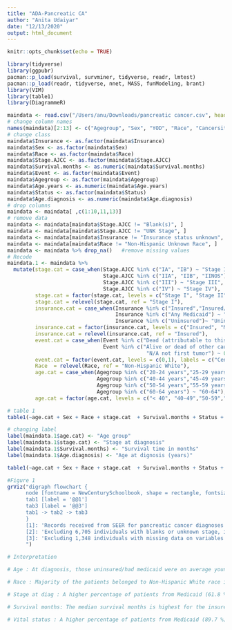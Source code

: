 ```yaml
---
title: "ADA-Pancreatic CA"
author: "Anita Udaiyar"
date: "12/13/2020"
output: html_document
---
```


```r
knitr::opts_chunk$set(echo = TRUE)
```

```r
library(tidyverse)
library(ggpubr)
pacman::p_load(survival, survminer, tidyverse, readr, lmtest)
pacman::p_load(readr, tidyverse, nnet, MASS, funModeling, brant)
library(VIM)
library(table1)
library(DiagrammeR)
```

```r
maindata <- read.csv("/Users/anu/Downloads/pancreatic cancer.csv", header = T) 
# change column names
names(maindata)[2:13] <- c("Agegroup", "Sex", "YOD", "Race", "Cancersite", "Stage.AJCC", "Survival.months", "Status", "Event", "Insurance", "Age.years", "Age.diagnosis")
# change class
maindata$Insurance <- as.factor(maindata$Insurance)
maindata$Sex <- as.factor(maindata$Sex)
maindata$Race <- as.factor(maindata$Race)
maindata$Stage.AJCC <- as.factor(maindata$Stage.AJCC)
maindata$Survival.months <- as.numeric(maindata$Survival.months)
maindata$Event <- as.factor(maindata$Event)
maindata$Agegroup <- as.factor(maindata$Agegroup)
maindata$Age.years <- as.numeric(maindata$Age.years)
maindata$Status <- as.factor(maindata$Status)
maindata$Age.diagnosis <- as.numeric(maindata$Age.diagnosis)
# drop columns
maindata <- maindata[ ,c(1:10,11,13)]
# remove data
maindata <- maindata[maindata$Stage.AJCC != "Blank(s)", ]
maindata <- maindata[maindata$Stage.AJCC != "UNK Stage", ]
maindata <- maindata[maindata$Insurance != "Insurance status unknown", ]
maindata <- maindata[maindata$Race != "Non-Hispanic Unknown Race", ]
maindata <- maindata %>% drop_na()   #remove missing values
# Recode
maindata.1 <- maindata %>% 
  mutate(stage.cat = case_when(Stage.AJCC %in% c("IA", "IB") ~ "Stage I",
                               Stage.AJCC %in% c("IIA", "IIB", "IINOS") ~ "Stage II",
                               Stage.AJCC %in% c("III") ~ "Stage III",
                               Stage.AJCC %in% c("IV") ~ "Stage IV"),
         stage.cat = factor(stage.cat, levels = c("Stage I", "Stage II", "Stage III", "Stage IV")),
         stage.cat = relevel(stage.cat, ref = "Stage I"),
         insurance.cat = case_when(Insurance %in% c("Insured","Insured/No specifics") ~ "Insured",
                                   Insurance %in% c("Any Medicaid") ~ "Medicaid",
                                   Insurance %in% c("Uninsured")~ "Uninsured"),
         insurance.cat = factor(insurance.cat, levels = c("Insured", "Medicaid", "Uninsured")),
         insurance.cat = relevel(insurance.cat, ref = "Insured"),
         event.cat = case_when(Event %in% c("Dead (attributable to this cancer dx)") ~ 1,
                               Event %in% c("Alive or dead of other cause","Dead (missing/unknown COD)", 
                                             "N/A not first tumor") ~ 0),
         event.cat = factor(event.cat, levels = c(0,1), labels = c("Censored", "Dead")),
         Race  = relevel(Race, ref = "Non-Hispanic White"),
         age.cat = case_when(Agegroup %in% c("20-24 years","25-29 years","30-34 years","35-39 years") ~ "< 40",
                             Agegroup %in% c("40-44 years","45-49 years") ~ "40-49",
                             Agegroup %in% c("50-54 years","55-59 years") ~ "50-59",
                             Agegroup %in% c("60-64 years") ~ "60-64"),
         age.cat = factor(age.cat, levels = c("< 40", "40-49","50-59","60-64")))

# table 1
table1(~age.cat + Sex + Race + stage.cat  + Survival.months + Status + Age.diagnosis | insurance.cat, maindata.1)

# changing label
label(maindata.1$age.cat) <- "Age group"
label(maindata.1$stage.cat) <- "Stage at diagnosis"
label(maindata.1$Survival.months) <- "Survival time in months"
label(maindata.1$Age.diagnosis) <- "Age at dignosis (years)"

table1(~age.cat + Sex + Race + stage.cat  + Survival.months + Status + Age.diagnosis | insurance.cat, overall = "Total", rowlabelhead = "Variable", footnote = 'SD = Standard Deviation', maindata.1)

#Figure 1
grViz("digraph flowchart {
      node [fontname = NewCenturySchoolbook, shape = rectangle, fontsize=10] #node definitions with substituted label text
      tab1 [label = '@@1']                                              #notes indicate how many boxes you will have in        tab2 [label = '@@2']                  #your diagram. Since I have two sets of exclusions, I will have three nodes.
      tab3 [label = '@@3']  
      tab1 -> tab2 -> tab3 
      }
      [1]: 'Records received from SEER for pancreatic cancer diagnoses n=34,314'
      [2]: 'Excluding 6,705 individuals with blanks or unknown stage, insurance and race n=27,605'
      [3]: 'Excluding 1,348 individuals with missing data on variables used in the analysis n=26,257'
      ")

# Interpretation

# Age : At diagnosis, those uninsured/had medicaid were on average younger than those insured with mean ages of 54.9 (SD = 7.26), 54.6 (SD = 7.33) and 56.1 (SD = 6.83) respectively.

# Race : Majority of the patients belonged to Non-Hispanic White race irrespective of their insurace category. However, Non-Hispanic Black were higher in the medicaid/uninsured group compared to Insured.

# Stage at diag : A higher percentage of patients from Medicaid (61.8 %)/uninsured (63.7 %) group were diadnosed at stage IV than the Insured group (55.6 %).

# Survival months: The median survival months is highest for the insured group (9 months) followed by Medicaid (5 months) and Unisured (4 months) group.

# Vital status : A higher percentage of patients from Medicaid (89.7 %)/Uninsured (86.4 %) group died during study period than Insured (85.1%) group.
```
